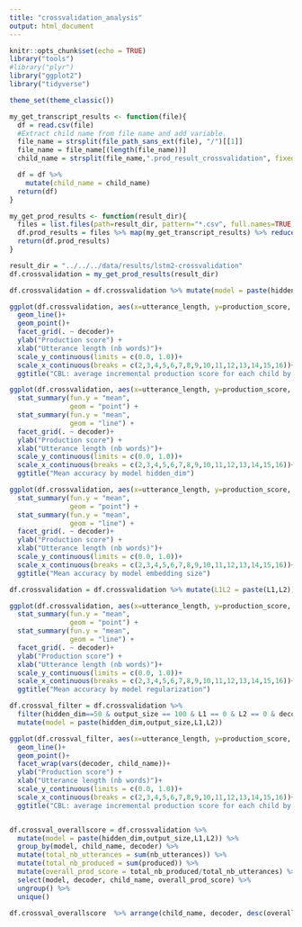 ```yaml
---
title: "crossvalidation_analysis"
output: html_document
---
```


```r
knitr::opts_chunk$set(echo = TRUE)
library("tools")
#library("plyr")
library("ggplot2")
library("tidyverse")

theme_set(theme_classic())
```

```r
my_get_transcript_results <- function(file){
  df = read.csv(file)
  #Extract child name from file name and add variable.
  file_name = strsplit(file_path_sans_ext(file), "/")[[1]]
  file_name = file_name[(length(file_name))]
  child_name = strsplit(file_name,".prod_result_crossvalidation", fixed=TRUE)[[1]]

  df = df %>%
    mutate(child_name = child_name)
  return(df)
}

my_get_prod_results <- function(result_dir){
  files = list.files(path=result_dir, pattern="*.csv", full.names=TRUE, recursive=FALSE)
  df.prod_results = files %>% map(my_get_transcript_results) %>% reduce(rbind)
  return(df.prod_results)
}

result_dir = "../../../data/results/lstm2-crossvalidation"
df.crossvalidation = my_get_prod_results(result_dir)
```

```r

df.crossvalidation = df.crossvalidation %>% mutate(model = paste(hidden_dim,output_size,L1,L2))

ggplot(df.crossvalidation, aes(x=utterance_length, y=production_score, color = model)) +
  geom_line()+
  geom_point()+
  facet_grid(. ~ decoder)+
  ylab("Production score") +
  xlab("Utterance length (nb words)")+
  scale_y_continuous(limits = c(0.0, 1.0))+
  scale_x_continuous(breaks = c(2,3,4,5,6,7,8,9,10,11,12,13,14,15,16))+
  ggtitle("CBL: average incremental production score for each child by utterance length")
```

```r
ggplot(df.crossvalidation, aes(x=utterance_length, y=production_score, group=factor(hidden_dim), color = factor(hidden_dim))) +
  stat_summary(fun.y = "mean",
               geom = "point") +
  stat_summary(fun.y = "mean",
               geom = "line") +
  facet_grid(. ~ decoder)+
  ylab("Production score") +
  xlab("Utterance length (nb words)")+
  scale_y_continuous(limits = c(0.0, 1.0))+
  scale_x_continuous(breaks = c(2,3,4,5,6,7,8,9,10,11,12,13,14,15,16))+
  ggtitle("Mean accuracy by model hidden_dim")
```

```r
ggplot(df.crossvalidation, aes(x=utterance_length, y=production_score, group=factor(output_size), color = factor(output_size))) +
  stat_summary(fun.y = "mean",
               geom = "point") +
  stat_summary(fun.y = "mean",
               geom = "line") +
  facet_grid(. ~ decoder)+
  ylab("Production score") +
  xlab("Utterance length (nb words)")+
  scale_y_continuous(limits = c(0.0, 1.0))+
  scale_x_continuous(breaks = c(2,3,4,5,6,7,8,9,10,11,12,13,14,15,16))+
  ggtitle("Mean accuracy by model embedding size")
```

```r
df.crossvalidation = df.crossvalidation %>% mutate(L1L2 = paste(L1,L2))

ggplot(df.crossvalidation, aes(x=utterance_length, y=production_score, group=L1L2, color = L1L2)) +
  stat_summary(fun.y = "mean",
               geom = "point") +
  stat_summary(fun.y = "mean",
               geom = "line") +
  facet_grid(. ~ decoder)+
  ylab("Production score") +
  xlab("Utterance length (nb words)")+
  scale_y_continuous(limits = c(0.0, 1.0))+
  scale_x_continuous(breaks = c(2,3,4,5,6,7,8,9,10,11,12,13,14,15,16))+
  ggtitle("Mean accuracy by model regularization")
```

```r
df.crossval_filter = df.crossvalidation %>% 
  filter(hidden_dim==50 & output_size == 100 & L1 == 0 & L2 == 0 & decoder == "beam") %>% 
  mutate(model = paste(hidden_dim,output_size,L1,L2))

ggplot(df.crossval_filter, aes(x=utterance_length, y=production_score, color = model)) +
  geom_line()+
  geom_point()+
  facet_wrap(vars(decoder, child_name))+
  ylab("Production score") +
  xlab("Utterance length (nb words)")+
  scale_y_continuous(limits = c(0.0, 1.0))+
  scale_x_continuous(breaks = c(2,3,4,5,6,7,8,9,10,11,12,13,14,15,16))+
  ggtitle("CBL: average incremental production score for each child by utterance length")


df.crossval_overallscore = df.crossvalidation %>% 
  mutate(model = paste(hidden_dim,output_size,L1,L2)) %>% 
  group_by(model, child_name, decoder) %>%
  mutate(total_nb_utterances = sum(nb_utterances)) %>% 
  mutate(total_nb_produced = sum(produced)) %>% 
  mutate(overall_prod_score = total_nb_produced/total_nb_utterances) %>% 
  select(model, decoder, child_name, overall_prod_score) %>%
  ungroup() %>%
  unique()

df.crossval_overallscore  %>% arrange(child_name, decoder, desc(overall_prod_score))

```